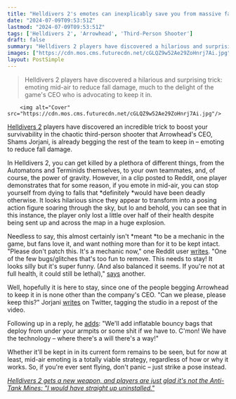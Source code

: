 ```yaml
---
title: "Helldivers 2's emotes can inexplicably save you from massive falls, and Arrowhead's CEO is begging for it not to be patched out: 'Can we please, please keep this?'"
date: "2024-07-09T09:53:51Z"
lastmod: "2024-07-09T09:53:51Z"
tags: ['Helldivers 2', 'Arrowhead', 'Third-Person Shooter']
draft: false
summary: "Helldivers 2 players have discovered a hilarious and surprising trick: emoting mid-air to reduce fall damage, much to the delight of the game's CEO who is advocating to keep it in."
images: ["https://cdn.mos.cms.futurecdn.net/cGLQZ9w52Ae29ZoHnrj7Ai.jpg"]
layout: PostSimple
---
```

> Helldivers 2 players have discovered a hilarious and surprising trick: emoting mid-air to reduce fall damage, much to the delight of the game's CEO who is advocating to keep it in.


        <img alt="Cover" src="https://cdn.mos.cms.futurecdn.net/cGLQZ9w52Ae29ZoHnrj7Ai.jpg"/>
        
[<u>Helldivers 2</u>](https://www.gamesradar.com/helldivers-2-guide/) players have discovered an incredible trick to boost your survivability in the chaotic third-person shooter that Arrowhead's CEO, Shams Jorjani, is already begging the rest of the team to keep in – emoting to reduce fall damage. 

In Helldivers 2, you can get killed by a plethora of different things, from the Automatons and Terminids themselves, to your own teammates, and, of course, the power of gravity. However, in a clip posted to Reddit, one player demonstrates that for some reason, if you emote in mid-air, you can stop yourself from dying to falls that *definitely *would have been deadly otherwise. It looks hilarious since they appear to transform into a posing action figure soaring through the sky, but lo and behold, you can see that in this instance, the player only lost a little over half of their health despite being sent up and across the map in a huge explosion. 

Needless to say, this almost certainly isn't *meant *to be a mechanic in the game, but fans love it, and want nothing more than for it to be kept intact. "Please don't patch this. It's a mechanic now," one Reddit user [<u>writes</u>](https://www.reddit.com/r/Helldivers/comments/1dy2sup/comment/lc6dk30/?utm_source=share&utm_medium=web3x&utm_name=web3xcss&utm_term=1&utm_content=share_button). "One of the few bugs/glitches that's too fun to remove. This needs to stay! It looks silly but it's super funny. (And also balanced it seems. If you're not at full health, it could still be lethal)," [<u>says</u>](https://www.reddit.com/r/Helldivers/comments/1dy2sup/comment/lc60o2c/?utm_source=share&utm_medium=web3x&utm_name=web3xcss&utm_term=1&utm_content=share_button) another. 

Well, hopefully it is here to stay, since one of the people begging Arrowhead to keep it in is none other than the company's CEO. "Can we please, please keep this?" Jorjani [<u>writes</u>](https://x.com/ShamsJorjani/status/1810303338660983259) on Twitter, tagging the studio in a repost of the video.

Following up in a reply, he [<u>adds</u>](https://x.com/ShamsJorjani/status/1810326466262966483): "We'll add inflatable bouncy bags that deploy from under your armpits or some shit if we have to. C'mon! We have the technology – where there's a will there's a way!"

Whether it'll be kept in in its current form remains to be seen, but for now at least, mid-air emoting is a totally viable strategy, regardless of how or why it works. So, if you're ever sent flying, don't panic – just strike a pose instead. 

[<u><em>Helldivers 2 gets a new weapon, and players are just glad it's not the Anti-Tank Mines: "I would have straight up uninstalled."</em></u>](https://www.gamesradar.com/games/third-person-shooter/helldivers-2-gets-a-new-weapon-and-players-are-just-glad-its-not-the-anti-tank-mines-i-would-have-straight-up-uninstalled/)
        